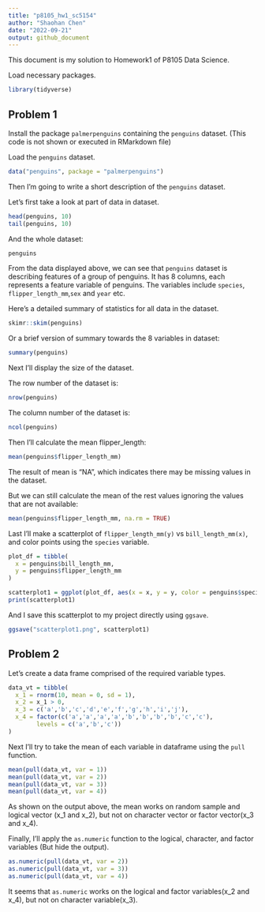 ```yaml
---
title: "p8105_hw1_sc5154"
author: "Shaohan Chen"
date: "2022-09-21"
output: github_document
---
```


This document is my solution to Homework1 of P8105 Data Science.

Load necessary packages.
```r
library(tidyverse)
```

## Problem 1

Install the package `palmerpenguins` containing the `penguins` dataset. (This code is not  shown or executed in RMarkdown file)

Load the `penguins` dataset.
```r
data("penguins", package = "palmerpenguins")
```

Then I'm going to write a short description of the `penguins` dataset.

Let's first take a look at part of data in dataset.
```r
head(penguins, 10)
tail(penguins, 10)
```

And the whole dataset:
```r
penguins
```

From the data displayed above, we can see that `penguins` dataset is describing features of a group of penguins. It has 8 columns, each represents a feature variable of penguins. The variables include `species`, `flipper_length_mm`,`sex` and `year` etc. 

Here's a detailed summary of statistics for all data in the dataset.
```r
skimr::skim(penguins)
```

Or a brief version of summary towards the 8 variables in dataset:
```r
summary(penguins)
```

Next I'll display the size of the dataset.

The row number of the dataset is:
```r
nrow(penguins)
```

The column number of the dataset is:
```r
ncol(penguins)

```

Then I'll calculate the mean flipper_length:
```r
mean(penguins$flipper_length_mm)
```

The result of mean is "NA", which indicates there may be missing values in the dataset. 

But we can still calculate the mean of the rest values ignoring the values that are not available:
```r
mean(penguins$flipper_length_mm, na.rm = TRUE)
```

Last I'll make a scatterplot of `flipper_length_mm(y)` vs `bill_length_mm(x)`, and color points using the `species` variable.
```r
plot_df = tibble(
  x = penguins$bill_length_mm,
  y = penguins$flipper_length_mm
)

scatterplot1 = ggplot(plot_df, aes(x = x, y = y, color = penguins$species)) + geom_point()
print(scatterplot1)
```

And I save this scatterplot to my project directly using `ggsave`.
```r
ggsave("scatterplot1.png", scatterplot1)
```

## Problem 2

Let's create a data frame comprised of the required variable types.
```r
data_vt = tibble(
  x_1 = rnorm(10, mean = 0, sd = 1),
  x_2 = x_1 > 0,
  x_3 = c('a','b','c','d','e','f','g','h','i','j'),
  x_4 = factor(c('a','a','a','a','b','b','b','b','c','c'),
        levels = c('a','b','c'))
)
```

Next I'll try to take the mean of each variable in dataframe using the `pull` function.
```r
mean(pull(data_vt, var = 1))
mean(pull(data_vt, var = 2))
mean(pull(data_vt, var = 3))
mean(pull(data_vt, var = 4))
```

As shown on the output above, the mean works on random sample and logical vector (x_1 and x_2), but not on character vector or factor vector(x_3 and x_4).

Finally, I'll apply the `as.numeric` function to the logical, character, and factor variables (But hide the output).
```r
as.numeric(pull(data_vt, var = 2))
as.numeric(pull(data_vt, var = 3))
as.numeric(pull(data_vt, var = 4))

```

It seems that `as.numeric` works on the logical and factor variables(x_2 and x_4), but not on character variable(x_3). 
